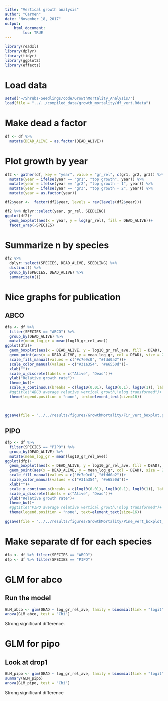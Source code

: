 ```yaml
---
title: "Vertical growth analysis"
author: "Carmen"
date: "November 18, 2017"
output: 
    html_document:
        toc: TRUE
---
```


```r
library(readxl)
library(dplyr)
library(tidyr)
library(ggplot2)
library(effects)
```

# Load data
```r
setwd("~/Shrubs-Seedlings/code/GrowthMortality_Analysis/")
load(file = "../../compiled_data/growth_mortality/df_vert.Rdata")
```

#  Make dead a factor
```r
df <- df %>% 
  mutate(DEAD_ALIVE = as.factor(DEAD_ALIVE))
```

# Plot growth by year
```r
df2 <- gather(df, key = "year", value = "gr_rel", c(gr1, gr2, gr3)) %>% 
  mutate(year = ifelse(year == "gr1", "top growth", year)) %>% 
  mutate(year = ifelse(year == "gr2", "top growth - 1", year)) %>% 
  mutate(year = ifelse(year == "gr3", "top growth - 2", year)) %>% 
  mutate(year = as.factor(year))

df2$year <-  factor(df2$year, levels = rev(levels(df2$year)))

df2 %>% dplyr::select(year, gr_rel, SEEDLING)
ggplot(df2)+
  geom_boxplot(aes(x = year, y = log(gr_rel), fill = DEAD_ALIVE))+
  facet_wrap(~SPECIES)
```

# Summarize n by species
```r
df2 %>% 
  dplyr::select(SPECIES, DEAD_ALIVE, SEEDLING) %>% 
  distinct() %>%
  group_by(SPECIES, DEAD_ALIVE) %>% 
  summarize(n())
```


# Nice graphs for publication

## ABCO
```r
dfa <- df %>% 
  filter(SPECIES == "ABCO") %>% 
  group_by(DEAD_ALIVE) %>% 
  mutate(mean_log_gr = mean(log10_gr_rel_ave))
ggplot(dfa)+
  geom_boxplot(aes(x = DEAD_ALIVE, y = log10_gr_rel_ave, fill = DEAD), alpha = .5)+
  geom_point(aes(x = DEAD_ALIVE, y = mean_log_gr, col = DEAD), size = 2)+
  scale_fill_manual(values = c("#c7e9c0", "#fdd0a2"))+
  scale_color_manual(values = c("#31a354", "#e6550d"))+
  xlab("")+
  scale_x_discrete(labels = c("Alive", "Dead"))+
  ylab("Relative growth rate")+
  theme_bw()+
  scale_y_continuous(breaks = c(log10(0.01), log10(0.1), log10(1)), labels = c(0.01, 0.1, 1), limits = c(log10(0.007), log10(1.1)))+
  #ggtitle("ABCO average relative vertical growth,\nlog transformed")+
  theme(legend.position = "none", text=element_text(size=16))
  
  
  
ggsave(file = "../../results/figures/GrowthMortality/Fir_vert_boxplot.png", width = 4, height = 6, dpi = 400)
```


## PIPO
```r
dfp <- df %>% 
  filter(SPECIES == "PIPO") %>% 
  group_by(DEAD_ALIVE) %>% 
  mutate(mean_log_gr = mean(log10_gr_rel_ave))
ggplot(dfp)+
  geom_boxplot(aes(x = DEAD_ALIVE, y = log10_gr_rel_ave, fill = DEAD), alpha = .5)+
  geom_point(aes(x = DEAD_ALIVE, y = mean_log_gr, col = DEAD), size = 2)+
  scale_fill_manual(values = c("#c7e9c0", "#fdd0a2"))+
  scale_color_manual(values = c("#31a354", "#e6550d"))+
  xlab("")+
  scale_y_continuous(breaks = c(log10(0.01), log10(0.1), log10(1)), labels = c(0.01, 0.1, 1), limits = c(log10(0.007), log10(1.1)))+
  scale_x_discrete(labels = c("Alive", "Dead"))+
  ylab("Relative growth rate")+
  theme_bw()+
  #ggtitle("PIPO average relative vertical growth,\nlog transformed")+
  theme(legend.position = "none", text=element_text(size=16))
  
ggsave(file = "../../results/figures/GrowthMortality/Pine_vert_boxplot_ppt.png", width = 4, height = 6, dpi = 400)
```


# Make separate df for each species
```r
dfa <- df %>% filter(SPECIES == "ABCO")
dfp <- df %>% filter(SPECIES == "PIPO")
```

# GLM for abco

## Run the model
```r
GLM_abco <- glm(DEAD ~ log_gr_rel_ave, family = binomial(link = "logit"), data = dfa)
anova(GLM_abco, test = "Chi")
```

Strong significant difference.

# GLM for pipo


## Look at drop1
```r
GLM_pipo <- glm(DEAD ~ log_gr_rel_ave, family = binomial(link = "logit"), data = dfp)
summary(GLM_pipo)
anova(GLM_pipo, test = "Chi")
```

Strong significant difference

